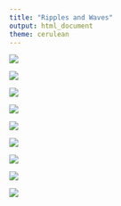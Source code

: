 ```yaml
---
title: "Ripples and Waves"
output: html_document
theme: cerulean
---
```


![](a.jpg)

![](b.jpg)

![](ripple.jpg)

![](c.jpg)





![](d.jpg)

![](e.jpg)

![](f.jpg)

![](g.jpg)

![](h.jpg)